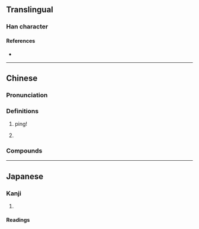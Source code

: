 {{character info/new}}
==Translingual==

===Han character===
{{Han char|rn=4|rad=丿|as=05|sn=6|four=72201|canj=OMH|ids=⿱丘丿}}

====References====
* {{Han ref|kx=0083.011|dkj=00145|hdz=10038.030|uh=4E52|ud=20050|bh=A5E2|bd=42466}}

----

==Chinese==
{{zh-forms}}

===Pronunciation===
{{zh-pron
|m=pīng
|c=bing1,ping1
|mn=ml:phin/tw:phín/ml:pheng
|mn_note=phin/phín/pheng - vernacular
|cat=n
}}

===Definitions===
{{zh-hanzi}}

# {{lb|zh|onomatopoeia}} ping!
# {{zh-short|乒乓球|[[ping pong]]; [[table tennis]]}}

===Compounds===
{{zh-der|乒乒乓乓|乒乓球|乒乓|乒乓外交|乒壇}}

----

==Japanese==

===Kanji===
{{ja-kanji|grade=uc|rs=丿05}}

# {{defn|lang=ja|sort=丿05}}

====Readings====
{{ja-readings
|kanon=へい
}}